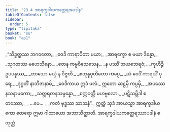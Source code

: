 ```yaml
---
title: "23.4 အာရက္ခဒါယကတ္ထေရအပဒါန"
tableOfContents: false
sidebar:
  order: 5
type: "tipitaka"
basket: "su"
book: "ap1"
---
```



<DynamicBreadcrumb />

<Division number="19" book="ap1">

<Paragraph number="2923" type="verses" book="ap1">
_“သိဒ္ဓတ္ထဿ ဘဂဝတော,_  
_ဝေဒိ ကာရာပိတာ မယာ;_  
_အာရက္ခော စ မယာ ဒိန္နော,_  
_သုဂတဿ မဟေသိနော._  

</Paragraph>

</Division>
<Division number="20" book="ap1">

<Paragraph number="2924" type="verses" book="ap1">
_တေန ကမ္မဝိသေသေန,_  
_န ပဿိံ ဘယဘေရဝံ;_  
_ကုဟိဉ္စိ ဥပပန္နဿ,_  
_တာသော မယှံ န ဝိဇ္ဇတိ._  

</Paragraph>

</Division>
<Division number="21" book="ap1">

<Paragraph number="2925" type="verses" book="ap1">
_စတုန္နဝုတိတော ကပ္ပေ,_  
_ယံ ဝေဒိံ ကာရယိံ ပုရေ;_  
_ဒုဂ္ဂတိံ နာဘိဇာနာမိ,_  
_ဝေဒိကာယ ဣဒံ ဖလံ._  

</Paragraph>

</Division>
<Division number="22" book="ap1">

<Paragraph number="2926" type="verses" book="ap1">
ဣတော ဆဋ္ဌမှိ ကပ္ပမှိ,_  
_အပဿေနသနာမကော;_  
_သတ္တရတနသမ္ပန္နော,_  
_စက္ကဝတ္တီ မဟဗ္ဗလော._  

</Paragraph>

</Division>
<Division number="23" book="ap1">

<Paragraph number="2927" type="verses" book="ap1">
_ပဋိသမ္ဘိဒါ စတဿော,_  
_ …ပေ… _  
_ကတံ ဗုဒ္ဓဿ သာသနံ”._  

</Paragraph>

<Paragraph number="2928" book="ap1">
ဣတ္ထံ သုဒံ အာယသ္မာ အာရက္ခဒါယကော ထေရော ဣမာ ဂါထာယော အဘာသိတ္ထာတိ.

</Paragraph>
</Division>

<Paragraph number="2929" type="center" book="ap1">
အာရက္ခဒါယကတ္ထေရဿာပဒါနံ စတုတ္ထံ.
</Paragraph>